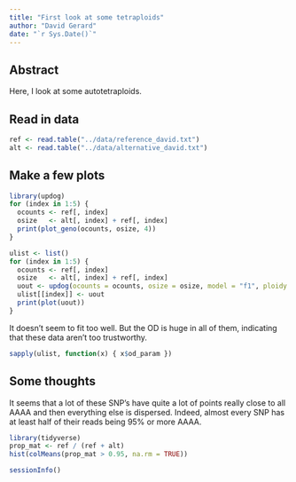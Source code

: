 ```yaml
---
title: "First look at some tetraploids"
author: "David Gerard"
date: "`r Sys.Date()`"
---
```


## Abstract

Here, I look at some autotetraploids.

## Read in data

```r
ref <- read.table("../data/reference_david.txt")
alt <- read.table("../data/alternative_david.txt")
```

## Make a few plots

```r
library(updog)
for (index in 1:5) {
  ocounts <- ref[, index]
  osize   <- alt[, index] + ref[, index]
  print(plot_geno(ocounts, osize, 4))
}
```

```r
ulist <- list()
for (index in 1:5) {
  ocounts <- ref[, index]
  osize   <- alt[, index] + ref[, index]
  uout <- updog(ocounts = ocounts, osize = osize, model = "f1", ploidy = 4, print_val = FALSE)
  ulist[[index]] <- uout
  print(plot(uout))
}
```

It doesn't seem to fit too well. But the OD is huge in all of them, indicating that these data aren't too trustworthy.

```r
sapply(ulist, function(x) { x$od_param })
```

## Some thoughts

It seems that a lot of these SNP's have quite a lot of points really close to all AAAA and then everything else is dispersed. Indeed, almost every SNP has at least half of their reads being 95\% or more AAAA.

```r
library(tidyverse)
prop_mat <- ref / (ref + alt)
hist(colMeans(prop_mat > 0.95, na.rm = TRUE))
```

```r
sessionInfo()
```
